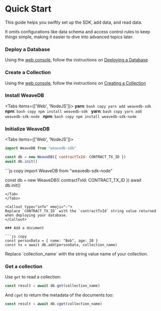 
# Quick Start

This guide helps you swiftly set up the SDK, add data, and read data.

It omits configurations like data schema and access control rules to keep things simple, making it easier to dive into advanced topics later.

<Steps>

### Deploy a Database

Using the [web console](https://console.weavedb.dev/), follow the instructions on [Deploying a Database](/web-console/deploy-database)

### Create a Collection

Using the [web console](https://console.weavedb.dev/), follow the instructions on [Creating a Collection](/web-console/create-collection)

### Install WeaveDB

<Tabs items={['Web', 'NodeJS']}>
  <Tab>
    **yarn**:
    ```bash copy
    yarn add weavedb-sdk
    ```
    **npm**:
    ```bash copy
    npm install weavedb-sdk
    ```
  </Tab>
  <Tab>
    **yarn**:
    ```bash copy
    yarn add weavedb-sdk-node
    ```
    **npm**:
    ```bash copy
    npm install weavedb-sdk-node
    ```
  </Tab>
</Tabs>

### Initialize WeaveDB

<Tabs items={['Web', 'NodeJS']}>
  <Tab>
  ```js copy
  import WeaveDB from "weavedb-sdk"

  const db = new WeaveDB({ contractTxId: CONTRACT_TX_ID })
  await db.init()
  ```
  </Tab>
  <Tab>
  ```js copy
  import WeaveDB from "weavedb-sdk-node"

  const db = new WeaveDB({ contractTxId: CONTRACT_TX_ID })
  await db.init()
  ```
  </Tab>
</Tabs>

<Callout type="info" emoji="💡">
Replace `CONTRACT_TX_ID` with the `contractTxId` string value returned when deploying your database.
</Callout>

### Add a document

```js copy
const personData = { name: "Bob", age: 20 }
const tx = await db.add(personData, collection_name)
```

<Callout type="info" emoji="💡">
Replace `collection_name` with the string value name of your collection.
</Callout>

### Get a collection

Use `get` to read a collection:

```js copy
const result = await db.get(collection_name)
```

And `cget` to return the metadata of the documents too:

```js copy
const result = await db.cget(collection_name)
```

</Steps>